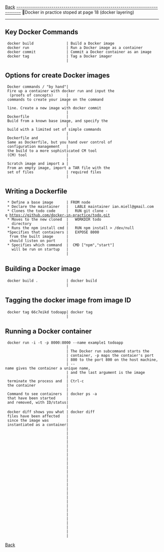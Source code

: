 [[../Docker.wiki|Back]]
[[--------------------------------------------------------------------------------]]
Docker in practice  stoped at page 18 (docker layering)
--------------------------------------------------------------------------------
== Key Docker Commands ==
  docker build               | Build a Docker image
  docker run                 | Run a Docker image as a container
  docker commit              | Commit a Docker container as an image
  docker tag                 | Tag a Docker imager
                             |
== Options for create Docker images ==
  Docker commands / "by hand"| Fire up a container with docker run and input the
   (proofs of concepts)      | commands to create your image on the command
                             | line. Create a new image with docker commit
                             |
  Dockerfile                 | Build from a known base image, and specify the
                             | build with a limited set of simple commands
                             |
  Dockerfile and             | Same as Dockerfile, but you hand over control of
  configuration management   | the build to a more sophisticated CM tool
  (CM) tool                  |
                             |
  Scratch image and import a | From an empty image, import a TAR file with the
  set of files               | required files
                             |
== Writing a Dockerfile ==
  * Define a base image      | FROM node
  * Declare the maintainer   |   LABLE maintainer ian.miell@gmail.com
  * Clones the todo code     |   RUN git clone -q https://github.com/docker-in-practice/todo.git
  * Moves to the new cloned  |   WORKDIR todo
    directory                |
  * Runs the npm install cmd |   RUN npm install > /dev/null
  *Specifies that containers |   EXPOSE 8000
   from the built image      |
   should listen on port     |
  * Specifies which command  |  CMD ["npm","start"]
    will be run on startup   |
                             |
== Building a Docker image ==
  docker build .             | docker build <path to Dokerfile file>
                             |
== Tagging the docker image from image ID ==
  docker tag 66c7eikd todoapp| docker tag <image id> <tag>
                             |
== Running a Docker container ==
  docker run -i -t -p 8000:8000 --name example1 todoapp
                             |
                             | The Docker run subcommand starts the
                             | container, -p maps the contaier's port
                             | 800 to the port 800 on the host machine,
                             | --name gives the container a unique name,
                             | and the last argument is the image
                             |
  terminate the process and  | Ctrl-c
  the container              |
                             |
  Command to see containers  | docker ps -a
  that have been started     |
  and removed, with ID/status|
                             |
  docker diff shows you what | docker diff <unique name>
  files have been affected   |
  since the image was        |
  instantiated as a container|
                             |
                             |
                             |
                             |
                             |
                             |
                             |
                             |
                             |
                             |
                             |
                             |
                             |
                             |
                             |
                             |
                             |
                             |
                             |
                             |
                             |
                             |
                             |
                             |
                             |
                             |
[[../Docker.wiki|Back]]
